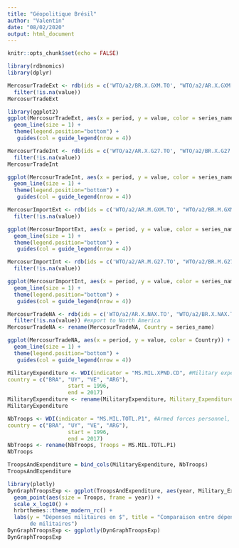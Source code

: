 ```yaml
---
title: "Géopolitique Brésil"
author: "Valentin"
date: "08/02/2020"
output: html_document
---
```


```r
knitr::opts_chunk$set(echo = FALSE)
```

```r
library(rdbnomics)
library(dplyr)
```


```r
MercosurTradeExt <- rdb(ids = c('WTO/a2/BR.X.GXM.TO', "WTO/a2/AR.X.GXM.TO", "WTO/a2/UY.X.GXM.TO", "WTO/a2/VE.X.GXM.TO")) %>%
  filter(!is.na(value))
MercosurTradeExt
```

```r
library(ggplot2)
ggplot(MercosurTradeExt, aes(x = period, y = value, color = series_name)) +
  geom_line(size = 1) + 
  theme(legend.position="bottom") + 
   guides(col = guide_legend(nrow = 4))
```

```r
MercosurTradeInt <- rdb(ids = c('WTO/a2/AR.X.G27.TO', "WTO/a2/BR.X.G27.TO", "WTO/a2/UY.X.G27.TO", "WTO/a2/VE.X.G27.TO")) %>%
  filter(!is.na(value))
MercosurTradeInt
```

```r
ggplot(MercosurTradeInt, aes(x = period, y = value, color = series_name)) +
  geom_line(size = 1) + 
  theme(legend.position="bottom") + 
   guides(col = guide_legend(nrow = 4))
```

```r
MercosurImportExt <- rdb(ids = c('WTO/a2/AR.M.GXM.TO', "WTO/a2/BR.M.GXM.TO", "WTO/a2/UY.M.GXM.TO", "WTO/a2/VE.M.GXM.TO")) %>%
  filter(!is.na(value))
```

```r
ggplot(MercosurImportExt, aes(x = period, y = value, color = series_name)) +
  geom_line(size = 1) + 
  theme(legend.position="bottom") + 
   guides(col = guide_legend(nrow = 4))
```

```r
MercosurImportInt <- rdb(ids = c('WTO/a2/AR.M.G27.TO', "WTO/a2/BR.M.G27.TO", "WTO/a2/UY.M.G27.TO", "WTO/a2/VE.M.G27.TO")) %>%
  filter(!is.na(value))
```

```r
ggplot(MercosurImportInt, aes(x = period, y = value, color = series_name)) +
  geom_line(size = 1) + 
  theme(legend.position="bottom") + 
   guides(col = guide_legend(nrow = 4))
```

```r
MercosurTradeNA <- rdb(ids = c('WTO/a2/AR.X.NAX.TO', "WTO/a2/BR.X.NAX.TO", "WTO/a2/UY.X.NAX.TO", "WTO/a2/VE.X.NAX.TO")) %>%
  filter(!is.na(value)) #export to North America
MercosurTradeNA <- rename(MercosurTradeNA, Country = series_name)
```

```r
ggplot(MercosurTradeNA, aes(x = period, y = value, color = Country)) +
  geom_line(size = 1) +
  theme(legend.position="bottom") + 
   guides(col = guide_legend(nrow = 4))
```

```r
MilitaryExpenditure <- WDI(indicator = "MS.MIL.XPND.CD", #Military expenditure $
country = c("BRA", "UY", "VE", "ARG"),
                   start = 1996,
                   end = 2017)
MilitaryExpenditure <- rename(MilitaryExpenditure, Military_Expenditure = MS.MIL.XPND.CD)
MilitaryExpenditure
```

```r
NbTroops <- WDI(indicator = "MS.MIL.TOTL.P1", #Armed forces personnel, total
country = c("BRA", "UY", "VE", "ARG"),
                   start = 1996,
                   end = 2017)
NbTroops <- rename(NbTroops, Troops = MS.MIL.TOTL.P1)
NbTroops
```

```r
TroopsAndExpenditure = bind_cols(MilitaryExpenditure, NbTroops)
TroopsAndExpenditure
```


```r
library(plotly)
DynGraphTroopsExp <- ggplot(TroopsAndExpenditure, aes(year, Military_Expenditure, color = country)) +
  geom_point(aes(size = Troops, frame = year)) +
  scale_x_log10() +
  hrbrthemes::theme_modern_rc() +
  labs(y = "Dépenses militaires en $", title = "Comparaison entre dépenses militaires et nombre 
       de militaires")
DynGraphTroopsExp <- ggplotly(DynGraphTroopsExp)
DynGraphTroopsExp
```

